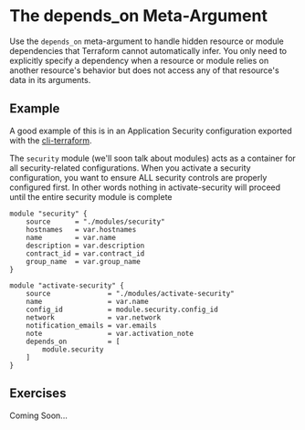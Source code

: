 # The depends_on Meta-Argument

Use the `depends_on` meta-argument to handle hidden resource or module dependencies that Terraform cannot automatically infer. You only need to explicitly specify a dependency when a resource or module relies on another resource's behavior but does not access any of that resource's data in its arguments.

## Example
A good example of this is in an Application Security configuration exported with the [cli-terraform](https://github.com/akamai/cli-terraform).

The `security` module (we'll soon talk about modules) acts as a container for all security-related configurations.
When you activate a security configuration, you want to ensure ALL security controls are properly configured first. In other words nothing in activate-security will proceed until the entire security module is complete


```hcl filename="main.tf" copy {17,18,19}
module "security" {
    source      = "./modules/security"
    hostnames   = var.hostnames
    name        = var.name
    description = var.description
    contract_id = var.contract_id
    group_name  = var.group_name
}

module "activate-security" {
    source              = "./modules/activate-security"
    name                = var.name
    config_id           = module.security.config_id
    network             = var.network
    notification_emails = var.emails
    note                = var.activation_note
    depends_on          = [ 
        module.security 
    ]
}
```

## Exercises
Coming Soon...